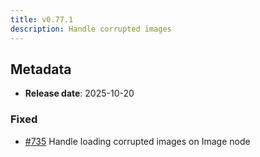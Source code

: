 ```yaml
---
title: v0.77.1
description: Handle corrupted images
---
```


## Metadata

- **Release date**: 2025-10-20

### Fixed

- [#735](https://github.com/InditexTech/weavejs/issues/735) Handle loading corrupted images on Image node
